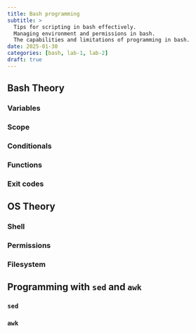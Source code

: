 ```yaml
---
title: Bash programming
subtitle: >
  Tips for scripting in bash effectively.
  Managing environment and permissions in bash.
  The capabilities and limitations of programming in bash.
date: 2025-01-30
categories: [bash, lab-1, lab-2]
draft: true
---
```


## Bash Theory

### Variables

### Scope

### Conditionals

### Functions

### Exit codes

## OS Theory

### Shell

### Permissions

### Filesystem

## Programming with `sed` and `awk`

### `sed`

### `awk`

